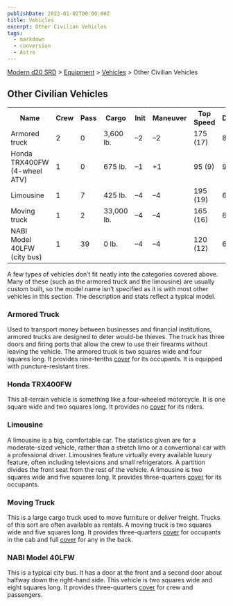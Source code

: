 ```yaml
---
publishDate: 2023-01-02T00:00:00Z
title: Vehicles
excerpt: Other Civilian Vehicles
tags:
  - markdown
  - conversion
  - Astro
---
```


[Modern d20 SRD](/#modernD20) > [Equipment](modern-d20-srd-equipment-index) > [Vehicles](modern-d20-srd-equipment-equipment-vehicles) > Other Civilian Vehicles

## Other Civilian Vehicles


<table> <tr> <th>Name</th> <th>Crew</th> <th>Pass</th> <th>Cargo</th> <th>Init</th> <th>Maneuver</th> <th>Top Speed</th> <th>Defense</th> <th>Hardness</th> <th>Hit Points</th> <th>Size</th> <th>Purchase DC</th> <th>Restriction</th> </tr> <tr><td> Armored truck</td><td> 2</td><td> 0</td><td> 3,600 lb.</td><td> –2</td><td> –2</td><td> 175 (17)</td><td> 8</td><td> 10</td><td> 36</td><td> H</td><td> 34</td><td> Res (+2) </td></tr> <tr><td> Honda TRX400FW (4-wheel ATV)</td><td> 1</td><td> 0</td><td> 675 lb.</td><td> –1</td><td> +1</td><td> 95 (9)</td><td> 9</td><td> 5</td><td> 22</td><td> L</td><td> 23</td><td> Lic (+1) </td></tr> <tr><td> Limousine</td><td> 1</td><td> 7</td><td> 425 lb.</td><td> –4</td><td> –4</td><td> 195 (19)</td><td> 6</td><td> 5</td><td> 38</td><td> G</td><td> 36</td><td> Lic (+1) </td></tr> <tr><td> Moving truck</td><td> 1</td><td> 2</td><td> 33,000 lb.</td><td> –4</td><td> –4</td><td> 165 (16)</td><td> 6</td><td> 5</td><td> 44</td><td> G</td><td> 34</td><td> Lic (+1) </td></tr> <tr><td> NABI Model 40LFW (city bus)</td><td> 1</td><td> 39</td><td> 0 lb.</td><td> –4</td><td> –4</td><td> 120 (12)</td><td> 6</td><td> 5</td><td> 48</td><td> G</td><td> 38</td><td> Lic (+1) </td></tr></table>



A few types of vehicles don’t fit neatly into the categories covered above.
Many of these (such as the armored truck and the limousine) are usually custom
built, so the model name isn’t specified as it is with most other vehicles in
this section. The description and stats reflect a typical model.

### Armored Truck

Used to transport money between businesses and financial institutions, armored
trucks are designed to deter would-be thieves. The truck has three doors and
firing ports that allow the crew to use their firearms without leaving the
vehicle. The armored truck is two squares wide and four squares long. It
provides nine-tenths [cover](modern-d20-srd-combat-cover) for its occupants.
It is equipped with puncture-resistant tires.

### Honda TRX400FW

This all-terrain vehicle is something like a four-wheeled motorcycle. It is
one square wide and two squares long. It provides no [cover](modern-d20-srd-combat-cover) for its riders.

### Limousine

A limousine is a big, comfortable car. The statistics given are for a
moderate-sized vehicle, rather than a stretch limo or a conventional car with
a professional driver. Limousines feature virtually every available luxury
feature, often including televisions and small refrigerators. A partition
divides the front seat from the rest of the vehicle. A limousine is two
squares wide and five squares long. It provides three-quarters
[cover](modern-d20-srd-combat-cover) for its occupants.

### Moving Truck

This is a large cargo truck used to move furniture or deliver freight. Trucks
of this sort are often available as rentals. A moving truck is two squares
wide and five squares long. It provides three-quarters [cover](modern-d20-srd-combat-cover) for occupants in the cab and full [cover](modern-d20-srd-combat-cover) for any in the back.

### NABI Model 40LFW

This is a typical city bus. It has a door at the front and a second door about
halfway down the right-hand side. This vehicle is two squares wide and eight
squares long. It provides three-quarters [cover](modern-d20-srd-combat-cover)
for crew and passengers.

